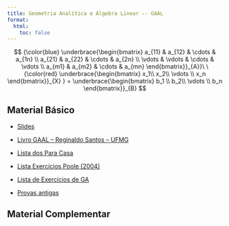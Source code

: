 ```yaml
---
title: Geometria Analítica e Álgebra Linear -- GAAL
format:
  html:
    toc: false
---
```


$$
{\color{blue} \underbrace{\begin{bmatrix}
 a_{11}  & a_{12}  & \cdots &  a_{1n}  \\
 a_{21} & a_{22}  & \cdots  & a_{2n} \\
 \vdots & \vdots & \cdots & \vdots \\
 a_{m1} & a_{m2}  & \cdots  & a_{mn} 
\end{bmatrix}}_{A}}\ \
{\color{red}
\underbrace{\begin{bmatrix}
x_1\\ x_2\\ \vdots \\ x_n
\end{bmatrix}}_{X}
}
=
\underbrace{\begin{bmatrix}
b_1 \\ b_2\\ \vdots \\ b_n
\end{bmatrix}}_{B}
$$

::: {layout-ncol=2}

## Material Básico

- [Slides](https://reginaldodr.github.io/gaal-2023/gaal.pdf)

- [Livro GAAL -- Reginaldo Santos -- UFMG](gaalt0.pdf)

- [Lista dos Para Casa](paracasa.pdf) 

- [Lista Exercícios Poole (2004)](lista-gaal-poole-2004.pdf)

- [Lista de Exercícios de GA](lista-exercicios-GA.pdf)

- [Provas antigas](provas/)


## Material Complementar

:::





